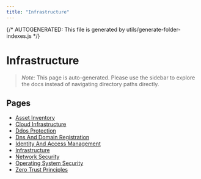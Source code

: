```yaml
---
title: "Infrastructure"
---
```


{/* AUTOGENERATED: This file is generated by utils/generate-folder-indexes.js */}

# Infrastructure

> _Note:_ This page is auto-generated. Please use the sidebar to explore the docs instead of
> navigating directory paths directly.

## Pages

- [Asset Inventory](/infrastructure/asset-inventory)
- [Cloud Infrastructure](/infrastructure/cloud)
- [Ddos Protection](/infrastructure/ddos-protection)
- [Dns And Domain Registration](/infrastructure/dns-and-domain-registration)
- [Identity And Access Management](/infrastructure/identity-and-access-management)
- [Infrastructure](/infrastructure/overview)
- [Network Security](/infrastructure/network-security)
- [Operating System Security](/infrastructure/operating-system-security)
- [Zero Trust Principles](/infrastructure/zero-trust-principles)
